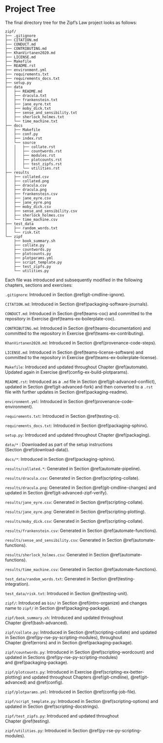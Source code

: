 # Project Tree {#tree}

The final directory tree for the Zipf's Law project looks as follows:

```
zipf/
├── .gitignore
├── CITATION.md
├── CONDUCT.md
├── CONTRIBUTING.md
├── KhanVirtanen2020.md
├── LICENSE.md
├── Makefile
├── README.rst
├── environment.yml
├── requirements.txt
├── requirements_docs.txt
├── setup.py
├── data
│   ├── README.md
│   ├── dracula.txt
│   ├── frankenstein.txt
│   ├── jane_eyre.txt
│   ├── moby_dick.txt
│   ├── sense_and_sensibility.txt
│   ├── sherlock_holmes.txt
│   └── time_machine.txt
├── docs
│   ├── Makefile
│   ├── conf.py
│   ├── index.rst
│   └── source
│   │   ├── collate.rst
│   │   ├── countwords.rst
│   │   ├── modules.rst
│   │   ├── plotcounts.rst
│   │   ├── test_zipfs.rst
│   │   └── utilities.rst
├── results
│   ├── collated.csv
│   ├── collated.png
│   ├── dracula.csv
│   ├── dracula.png 
│   ├── frankenstein.csv
│   ├── jane_eyre.csv
│   ├── jane_eyre.png 
│   ├── moby_dick.csv
│   ├── sense_and_sensibility.csv
│   ├── sherlock_holmes.csv
│   └── time_machine.csv
├── test_data
│   ├── random_words.txt
│   └── risk.txt
└── zipf
    ├── book_summary.sh
    ├── collate.py
    ├── countwords.py
    ├── plotcounts.py
    ├── plotparams.yml
    ├── script_template.py
    ├── test_zipfs.py
    └── utilities.py
```

Each file was introduced and subsequently modified
in the following chapters, sections and exercises:

`.gitignore`: Introduced in Section \@ref(git-cmdline-ignore).

`CITATION.md`: Introduced in Section \@ref(packaging-software-journals).

`CONDUCT.md`: Introduced in Section \@ref(teams-coc) and 
committed to the repository in Exercise \@ref(teams-ex-boilerplate-coc).

`CONTRIBUTING.md`: Introduced in Section \@ref(teams-documentation) and 
committed to the repository in Exercise \@ref(teams-ex-contributing).

`KhanVirtanen2020.md`: Introduced in Section \@ref(provenance-code-steps).

`LICENSE.md`: Introduced in Section \@ref(teams-license-software) and
committed to the repository in Exercise \@ref(teams-ex-boilerplate-license).

`Makefile`: Introduced and updated throughout Chapter \@ref(automate).
Updated again in Exercise \@ref(config-ex-build-plotparams).

`README.rst`: Introduced as a `.md` file in Section \@ref(git-advanced-conflict),
updated in Section \@ref(git-advanced-fork) and then converted to a `.rst` file
with further updates in Section \@ref(packaging-readme).

`environment.yml`: Introduced in Section \@ref(provenance-code-environment).

`requirements.txt`: Introduced in Section \@ref(testing-ci).

`requirements_docs.txt`: Introduced in Section \@ref(packaging-sphinx).

`setup.py`: Introduced and updated throughout Chapter \@ref(packaging).

`data/*` : Downloaded as part of the setup instructions (Section \@ref(download-data)).

`docs/*`: Introduced in Section \@ref(packaging-sphinx).

`results/collated.*`: Generated in Section \@ref(automate-pipeline).

`results/dracula.csv`: Generated in Section \@ref(scripting-collate).

`results/dracula.png`: Generated in Section \@ref(git-cmdline-changes) and updated in Section \@ref(git-advanced-zipf-verify).

`results/jane_eyre.csv`: Generated in Section \@ref(scripting-collate).

`results/jane_eyre.png`: Generated in Section \@ref(scripting-plotting).

`results/moby_dick.csv`: Generated in Section \@ref(scripting-collate).

`results/frankenstein.csv`: Generated in Section \@ref(automate-functions).

`results/sense_and_sensibility.csv`: Generated in Section \@ref(automate-functions).

`results/sherlock_holmes.csv`: Generated in Section \@ref(automate-functions).

`results/time_machine.csv`: Generated in Section \@ref(automate-functions).

`test_data/random_words.txt`: Generated in Section \@ref(testing-integration). 

`test_data/risk.txt`: Introduced in Section \@ref(testing-unit).

`zipf/`: Introduced as `bin/` in Section \@ref(intro-organize) and
changes name to `zipf/` in Section \@ref(packaging-package).

`zipf/book_summary.sh`: Introduced and updated throughout Chapter \@ref(bash-advanced).

`zipf/collate.py`: Introduced in Section \@ref(scripting-collate) and
updated in Section \@ref(py-rse-py-scripting-modules),
throughout Chapter \@ref(errors) and in Section \@ref(packaging-package).

`zipf/countwords.py`: Introduced in Section \@ref(scripting-wordcount) and
updated in Sections \@ref(py-rse-py-scripting-modules) and \@ref(packaging-package).

`zipf/plotcounts.py`: Introduced in Exercise \@ref(scripting-ex-better-plotting) and
updated throughout Chapters \@ref(git-cmdline), \@ref(git-advanced) and \@ref(config).

`zipf/plotparams.yml`: Introduced in Section \@ref(config-job-file).

`zipf/script_template.py`: Introduced in Section \@ref(scripting-options) and
updated in Section \@ref(scripting-docstrings).

`zipf/test_zipfs.py`: Introduced and updated throughout Chapter \@ref(testing).

`zipf/utilities.py`: Introduced in Section \@ref(py-rse-py-scripting-modules).

